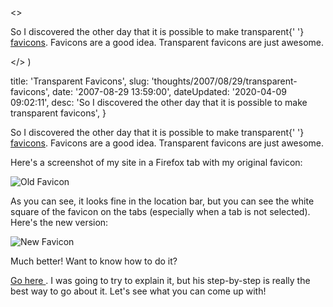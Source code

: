 

  <>
    <p>
      So I discovered the other day that it is possible to make transparent{' '}
      <a href="http&#58;//en.wikipedia.org/wiki/Favicon">favicons</a>. Favicons
      are a good idea. Transparent favicons are just awesome.
    </p>
  </>
)


  title: 'Transparent Favicons',
  slug: 'thoughts/2007/08/29/transparent-favicons',
  date: '2007-08-29 13:59:00',
  dateUpdated: '2020-04-09 09:02:11',
  desc:
    'So I discovered the other day that it is possible to make transparent favicons',
}

<p>
  So I discovered the other day that it is possible to make transparent{' '}
  <a href="http://en.wikipedia.org/wiki/Favicon">favicons</a>. Favicons are a
  good idea. Transparent favicons are just awesome.
</p>

<p>Here's a screenshot of my site in a Firefox tab with my original favicon:</p>

<div class="post_image_container">
  <p>
    <img src="/images/favicon_old.jpg" alt="Old Favicon" />
  </p>
</div>

<p>
  As you can see, it looks fine in the location bar, but you can see the white
  square of the favicon on the tabs (especially when a tab is not selected).
  Here's the new version:
</p>

<div class="post_image_container">
  <p>
    <img src="/images/favicon_new.jpg" alt="New Favicon" />
  </p>
</div>

<p>Much better! Want to know how to do it?</p>

<p>
  <a href="http://blog.joesgoals.com/2006/10/26/quick-guide-to-making-a-transparent-favicon/">
    Go here
  </a>
  . I was going to try to explain it, but his step-by-step is really the best way
  to go about it. Let's see what you can come up with!
</p>
